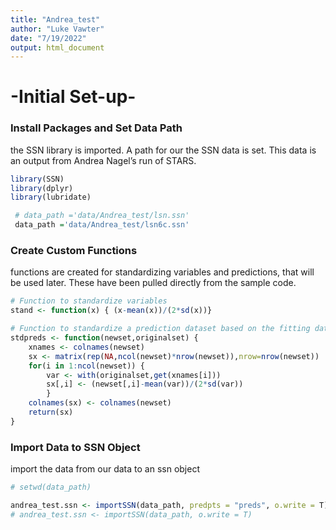 ```yaml
---
title: "Andrea_test"
author: "Luke Vawter"
date: "7/19/2022"
output: html_document
---
```


# -Initial Set-up-

### Install Packages and Set Data Path

the SSN library is imported. A path for our the SSN data is set. This data is an output from Andrea Nagel's run of STARS.

```r
library(SSN)
library(dplyr)
library(lubridate)

 # data_path ='data/Andrea_test/lsn.ssn'
 data_path ='data/Andrea_test/lsn6c.ssn'
```

### Create Custom Functions

functions are created for standardizing variables and predictions, that will be used later. These have been pulled directly from the sample code.
```r
# Function to standardize variables
stand <- function(x) { (x-mean(x))/(2*sd(x))}

# Function to standardize a prediction dataset based on the fitting dataset 
stdpreds <- function(newset,originalset) {
	xnames <- colnames(newset)
	sx <- matrix(rep(NA,ncol(newset)*nrow(newset)),nrow=nrow(newset))
	for(i in 1:ncol(newset)) {
		var <- with(originalset,get(xnames[i]))
		sx[,i] <- (newset[,i]-mean(var))/(2*sd(var))
		}
	colnames(sx) <- colnames(newset)
	return(sx)
}
```

### Import Data to SSN Object

import the data from our data to an ssn object
```r
# setwd(data_path)

andrea_test.ssn <- importSSN(data_path, predpts = "preds", o.write = T)
# andrea_test.ssn <- importSSN(data_path, o.write = T)
```

